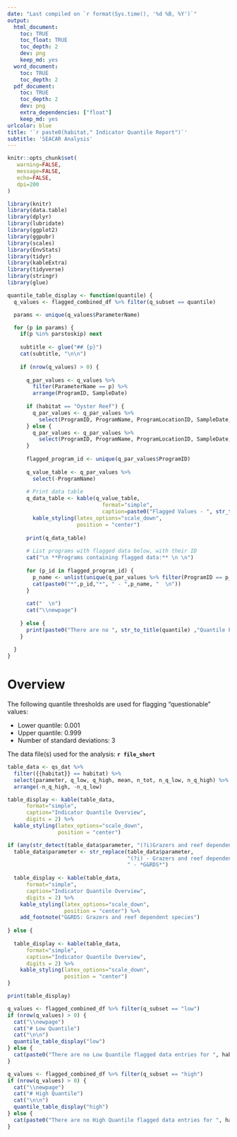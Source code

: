 ```yaml
---
date: "Last compiled on `r format(Sys.time(), '%d %B, %Y')`"
output:
  html_document:
    toc: TRUE
    toc_float: TRUE
    toc_depth: 2
    dev: png
    keep_md: yes
  word_document:
    toc: TRUE
    toc_depth: 2
  pdf_document:
    toc: TRUE
    toc_depth: 2
    dev: png
    extra_dependencies: ["float"]
    keep_md: yes
urlcolor: blue
title: '`r paste0(habitat," Indicator Quantile Report")`'
subtitle: 'SEACAR Analysis'
---
```


```r
knitr::opts_chunk$set(
   warning=FALSE,
   message=FALSE,
   echo=FALSE,
   dpi=200
)
```



```r
library(knitr)
library(data.table)
library(dplyr)
library(lubridate)
library(ggplot2)
library(ggpubr)
library(scales)
library(EnvStats)
library(tidyr)
library(kableExtra)
library(tidyverse)
library(stringr)
library(glue)
```

```r

quantile_table_display <- function(quantile) {
  q_values <- flagged_combined_df %>% filter(q_subset == quantile)

  params <- unique(q_values$ParameterName)

  for (p in params) {
    if(p %in% parstoskip) next
    
    subtitle <- glue("## {p}")
    cat(subtitle, "\n\n")
    
    if (nrow(q_values) > 0) {
      
      q_par_values <- q_values %>% 
        filter(ParameterName == p) %>%
        arrange(ProgramID, SampleDate)
      
      if (habitat == "Oyster Reef") {
        q_par_values <- q_par_values %>%
          select(ProgramID, ProgramName, ProgramLocationID, SampleDate, ResultValue)
      } else {
        q_par_values <- q_par_values %>%
          select(ProgramID, ProgramName, ProgramLocationID, SampleDate, CommonIdentifier, ResultValue)
      }
      
      flagged_program_id <- unique(q_par_values$ProgramID)
    
      q_value_table <- q_par_values %>%
        select(-ProgramName)
      
      # Print data table
      q_data_table <- kable(q_value_table,
                              format="simple",
                              caption=paste0("Flagged Values - ", str_to_title(quantile), " Indicator Quantile")) %>%
        kable_styling(latex_options="scale_down",
                      position = "center")
      
      print(q_data_table)
      
      # List programs with flagged data below, with their ID
      cat("\n **Programs containing flagged data:** \n \n")
      
      for (p_id in flagged_program_id) {
        p_name <- unlist(unique(q_par_values %>% filter(ProgramID == p_id) %>% select(ProgramName)))
        cat(paste0("*",p_id,"*", " - ",p_name, "  \n"))
      }
      
      cat("  \n")
      cat("\\newpage")
      
    } else {
      print(paste0("There are no ", str_to_title(quantile) ,"Quantile Flagged Values for ", p))
    }
  
  }
}

```

\newpage
# Overview

The following quantile thresholds are used for flagging "questionable" values:

* Lower quantile: 0.001
* Upper quantile: 0.999
* Number of standard deviations: 3  

The data file(s) used for the analysis: **`r file_short`**



```r

table_data <- qs_dat %>%
  filter({{habitat}} == habitat) %>%
  select(parameter, q_low, q_high, mean, n_tot, n_q_low, n_q_high) %>%
  arrange(-n_q_high, -n_q_low)

table_display <- kable(table_data,
      format="simple",
      caption="Indicator Quantile Overview",
      digits = 2) %>%
  kable_styling(latex_options="scale_down",
                position = "center")

if (any(str_detect(table_data$parameter, "(?i)Grazers and reef dependent species"))) {
  table_data$parameter <- str_replace(table_data$parameter,
                                      "(?i) - Grazers and reef dependent species$",
                                      " - *G&RDS*")
  
  table_display <- kable(table_data,
      format="simple",
      caption="Indicator Quantile Overview",
      digits = 2) %>%
    kable_styling(latex_options="scale_down",
                  position = "center") %>%
    add_footnote("G&RDS: Grazers and reef dependent species")
  
} else {
  
  table_display <- kable(table_data,
      format="simple",
      caption="Indicator Quantile Overview",
      digits = 2) %>%
    kable_styling(latex_options="scale_down",
                  position = "center")
}

print(table_display)

```



```r

q_values <- flagged_combined_df %>% filter(q_subset == "low")
if (nrow(q_values) > 0) {
  cat("\\newpage")
  cat("# Low Quantile")
  cat("\n\n")
  quantile_table_display("low")
} else {
  cat(paste0("There are no Low Quantile flagged data entries for ", habitat))
}

```



```r

q_values <- flagged_combined_df %>% filter(q_subset == "high")
if (nrow(q_values) > 0) {
  cat("\\newpage")
  cat("# High Quantile")
  cat("\n\n")
  quantile_table_display("high")
} else {
  cat(paste0("There are no High Quantile flagged data entries for ", habitat))
}

```